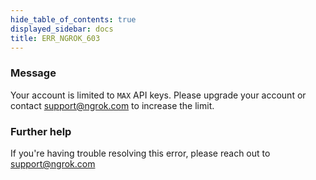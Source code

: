 ```yaml
---
hide_table_of_contents: true
displayed_sidebar: docs
title: ERR_NGROK_603
---
```


### Message

Your account is limited to `MAX` API keys. Please upgrade your account or contact support@ngrok.com to increase the limit.

### Further help

If you're having trouble resolving this error, please reach out to [support@ngrok.com](mailto:support@ngrok.com?subject=Help%20with%20ERR_NGROK_603)

